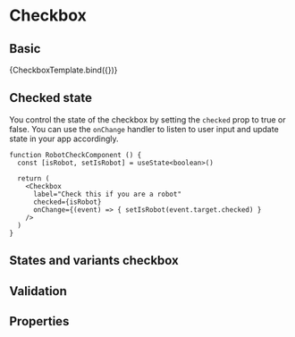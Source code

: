

<Meta title="Components/Form/Checkbox" component={Checkbox} args={{}} />

# Checkbox

## Basic

<Canvas>
  <Story
    name="Checkbox"
    parameters={{ componentIds: ['component-checkbox'] }}
    args={{ label: 'Checkbox input', defaultChecked: false }}
  >
    {CheckboxTemplate.bind({})}
  </Story>
</Canvas>

## Checked state

You control the state of the checkbox by setting the `checked` prop to true or false. You can use the `onChange` handler to listen to user input and update state in your app accordingly.

```tsx
function RobotCheckComponent () {
  const [isRobot, setIsRobot] = useState<boolean>()

  return (
    <Checkbox
      label="Check this if you are a robot"
      checked={isRobot}
      onChange={(event) => { setIsRobot(event.target.checked) }
    />
  )
}
```

## States and variants checkbox

<Canvas>
  <form>
    <Checkbox label="Normal unchecked" />
    <Checkbox label="Normal checked" checked />
    <Checkbox
      label="Invalid unchecked"
      validator={{
        indicator: 'error',
        message: 'Invalid',
      }}
    />
    <Checkbox
      label="Invalid checked"
      validator={{
        indicator: 'error',
        message: 'Invalid',
      }}
      checked
    />
  </form>
</Canvas>

## Validation

<Canvas>
  <Checkbox
    label="Invalid checked"
    validator={{
      indicator: 'error',
      message: 'Error',
    }}
    checked
  />
</Canvas>

## Properties

<ArgsTable of={Checkbox} />
